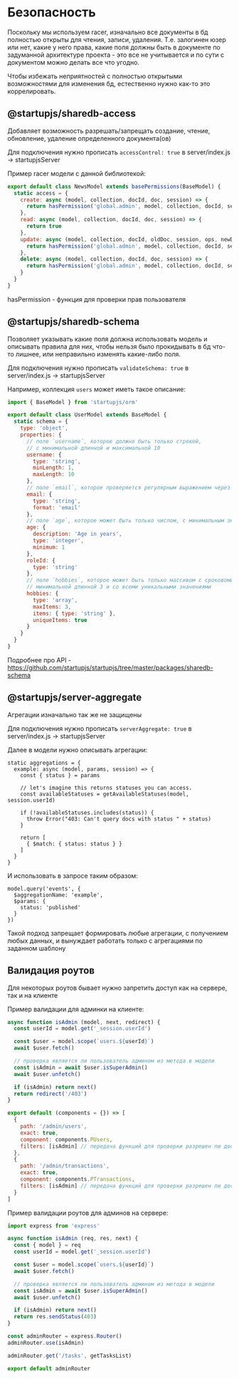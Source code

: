 # Безопасность

Поскольку мы используем racer, изначально все документы в бд полностью открыты для чтения, записи, удаления. Т.е. залогинен юзер или нет, какие у него права, какие поля должны быть в документе по задуманной архитектуре проекта - это все не учитывается и по сути с документом можно делать все что угодно.

Чтобы избежать неприятностей с полностью открытыми возможностями для изменения бд, естественно нужно как-то это коррелировать.

## @startupjs/sharedb-access

Добавляет возможность разрешать/запрещать создание, чтение, обновление, удаление определенного документа(ов)

Для подключения нужно прописать `accessControl: true` в server/index.js -> startupjsServer

Пример racer модели с данной библиотекой:

```js
export default class NewsModel extends basePermissions(BaseModel) {
  static access = {
    create: async (model, collection, docId, doc, session) => {
      return hasPermission('global.admin', model, collection, docId, session)
    },
    read: async (model, collection, docId, doc, session) => {
      return true
    },
    update: async (model, collection, docId, oldDoc, session, ops, newDoc) => {
      return hasPermission('global.admin', model, collection, docId, session)
    },
    delete: async (model, collection, docId, doc, session) => {
      return hasPermission('global.admin', model, collection, docId, session)
    }
  }
}
```

hasPermission - функция для проверки прав пользователя

## @startupjs/sharedb-schema

Позволяет указывать какие поля должна использовать модель и описывать правила для них, чтобы нельзя было прокидывать в бд что-то лишнее, или неправильно изменять какие-либо поля.

Для подключения нужно прописать `validateSchema: true` в server/index.js -> startupjsServer

Например, коллекция `users` может иметь такое описание:

```js
import { BaseModel } from 'startupjs/orm'

export default class UserModel extends BaseModel {
  static schema = {
    type: 'object',
    properties: {
      // поле `username`, которое должно быть только строкой,
      // с минимальной длинной и максимальной 10
      username: {
        type: 'string',
        minLength: 1,
        maxLength: 10
      },
      // поле `email`, которое проверяется регулярным выражением через парметр format
      email: {
        type: 'string',
        format: 'email'
      },
      // поле `age`, которое может быть только числом, с минимальным значением 1
      age: {
        description: 'Age in years',
        type: 'integer',
        minimum: 1
      },
      roleId: {
        type: 'string'
      },
      // поле `hobbies`, которое может быть только массивом с сроковоми значениями,
      // минимальной длинной 3 и со всеми уникальными значениями
      hobbies: {
        type: 'array',
        maxItems: 3,
        items: { type: 'string' },
        uniqueItems: true
      }
    }
  }
}
```

Подробнее про API - https://github.com/startupjs/startupjs/tree/master/packages/sharedb-schema

## @startupjs/server-aggregate

Агрегации изначально так же не защищены

Для подключения нужно прописать `serverAggregate: true` в server/index.js -> startupjsServer

Далее в модели нужно описывать агрегации:

```
static aggregations = {
  example: async (model, params, session) => {
    const { status } = params
  
    // let's imagine this returns statuses you can access.
    const availableStatuses = getAvailableStatuses(model, session.userId)

    if (!availableStatuses.includes(status)) {
      throw Error("403: Can't query docs with status " + status)
    }

    return [
      { $match: { status: status } }
    ]
  }
}
```

И использовать в запросе таким образом:

```
model.query('events', {
  $aggregationName: 'example',
  $params: {
    status: 'published'
  }
})
```

Такой подход запрещает формировать любые агрегации, с получением любых данных, и вынуждает работать только с агрегациями по заданном шаблону

## Валидация роутов

Для некоторых роутов бывает нужно запретить доступ как на сервере, так и на клиенте

Пример валидации для админки на клиенте:

```js
async function isAdmin (model, next, redirect) {
  const userId = model.get('_session.userId')

  const $user = model.scope(`users.${userId}`)
  await $user.fetch()

  // проверка является ли пользователь админом из метода в модели
  const isAdmin = await $user.isSuperAdmin()
  await $user.unfetch()

  if (isAdmin) return next()
  return redirect('/403')
}

export default (components = {}) => [
  {
    path: '/admin/users',
    exact: true,
    component: components.PUsers,
    filters: [isAdmin] // передача функций для проверки разрешен ли доступ
  },
  {
    path: '/admin/transactions',
    exact: true,
    component: components.PTransactions,
    filters: [isAdmin] // передача функций для проверки разрешен ли доступ
  }
]
```

Пример валидации роутов для админов на сервере:

```js
import express from 'express'

async function isAdmin (req, res, next) {
  const { model } = req
  const userId = model.get('_session.userId')

  const $user = model.scope(`users.${userId}`)
  await $user.fetch()

  // проверка является ли пользователь админом из метода в модели
  const isAdmin = await $user.isSuperAdmin()
  await $user.unfetch()

  if (isAdmin) return next()
  return res.sendStatus(403)
}

const adminRouter = express.Router()
adminRouter.use(isAdmin)

adminRouter.get('/tasks', getTasksList)

export default adminRouter
```
